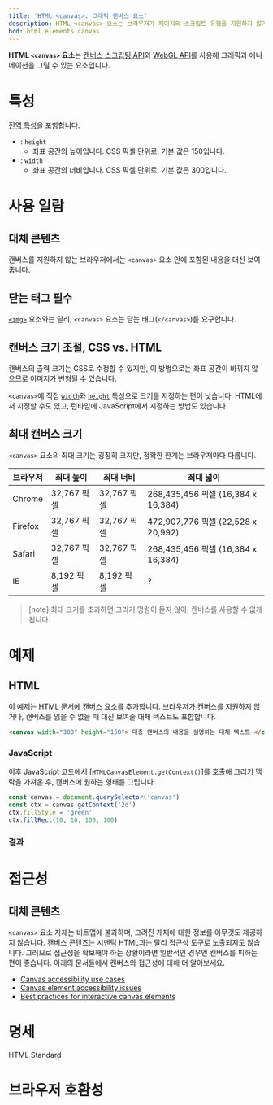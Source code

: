 ```yaml
---
title: 'HTML <canvas>: 그래픽 캔버스 요소'
description: HTML <canvas> 요소는 브라우저가 페이지의 스크립트 유형을 지원하지 않거나, 스크립트가 비활성화된 경우 표시할 요소입니다.
bcd: html.elements.canvas
---
```


**HTML `<canvas>` 요소**는 [캔버스 스크립팅 API](https://developer.mozilla.org/en-US/docs/Web/API/Canvas_API)와 [WebGL API](https://developer.mozilla.org/en-US/docs/Web/API/WebGL_API)를 사용해 그래픽과 애니메이션을 그릴 수 있는 요소입니다.

# 특성

[전역 특성](/docs/Web/HTML/Global_attributes)을 포함합니다.

- : `height`
  - 좌표 공간의 높이입니다. CSS 픽셀 단위로, 기본 값은 150입니다.
- : `width`
  - 좌표 공간의 너비입니다. CSS 픽셀 단위로, 기본 값은 300입니다.

# 사용 일람

## 대체 콘텐츠

캔버스를 지원하지 않는 브라우저에서는 `<canvas>` 요소 안에 포함된 내용을 대신 보여줍니다.

## 닫는 태그 필수

[`<img>`](./img) 요소와는 달리, `<canvas>` 요소는 닫는 태그(`</canvas>`)를 요구합니다.

## 캔버스 크기 조절, CSS vs. HTML

캔버스의 출력 크기는 CSS로 수정할 수 있지만, 이 방법으로는 좌표 공간이 바뀌지 않으므로 이미지가 변형될 수 있습니다.

`<canvas>`에 직접 [`width`](#term-width)와 [`height`](#term-height) 특성으로 크기를 지정하는 편이 낫습니다. HTML에서 지정할 수도 있고, 런타임에 JavaScript에서 지정하는 방법도 있습니다.

## 최대 캔버스 크기

`<canvas>` 요소의 최대 크기는 굉장히 크지만, 정확한 한계는 브라우저마다 다릅니다.

| 브라우저 | 최대 높이   | 최대 너비   | 최대 넓이                          |
| -------- | ----------- | ----------- | ---------------------------------- |
| Chrome   | 32,767 픽셀 | 32,767 픽셀 | 268,435,456 픽셀 (16,384 x 16,384) |
| Firefox  | 32,767 픽셀 | 32,767 픽셀 | 472,907,776 픽셀 (22,528 x 20,992) |
| Safari   | 32,767 픽셀 | 32,767 픽셀 | 268,435,456 픽셀 (16,384 x 16,384) |
| IE       | 8,192 픽셀  | 8,192 픽셀  | ?                                  |

> [note] 최대 크기를 초과하면 그리기 명령이 듣지 않아, 캔버스를 사용할 수 없게 됩니다.

# 예제

## HTML

이 예제는 HTML 문서에 캔버스 요소를 추가합니다. 브라우저가 캔버스를 지원하지 않거나, 캔버스를 읽을 수 없을 때 대신 보여줄 대체 텍스트도 포함합니다.

```html name=basic
<canvas width="300" height="150"> 대충 캔버스의 내용을 설명하는 대체 텍스트 </canvas>
```

### JavaScript

이후 JavaScript 코드에서 [`HTMLCanvasElement.getContext()`]를 호출해 그리기 맥락을 가져온 후, 캔버스에 원하는 형태를 그립니다.

```js name=basic
const canvas = document.querySelector('canvas')
const ctx = canvas.getContext('2d')
ctx.fillStyle = 'green'
ctx.fillRect(10, 10, 100, 100)
```

### 결과

<LiveExample lang="js" name="basic" />

# 접근성

## 대체 콘텐츠

`<canvas>` 요소 자체는 비트맵에 불과하며, 그려진 개체에 대한 정보를 아무것도 제공하지 않습니다. 캔버스 콘텐츠는 시맨틱 HTML과는 달리 접근성 도구로 노출되지도 않습니다. 그러므로 접근성을 확보해야 하는 상황이라면 일반적인 경우엔 캔버스를 피하는 편이 좋습니다. 아래의 문서들에서 캔버스와 접근성에 대해 더 알아보세요.

- [Canvas accessibility use cases](https://www.w3.org/WAI/PF/HTML/wiki/Canvas_Accessibility_Use_Cases)
- [Canvas element accessibility issues](https://www.w3.org/html/wg/wiki/AddedElementCanvas)
- [Best practices for interactive canvas elements](https://html.spec.whatwg.org/multipage/scripting.html#best-practices)

# 명세

<Spec data={props.bcd}>HTML Standard</Spec>

# 브라우저 호환성

<BrowserCompat data={props.bcd} />
